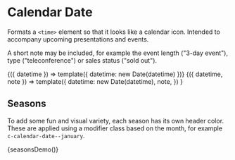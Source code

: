 
<Meta title="Components/Calendar Date" />

# Calendar Date

Formats a `<time>` element so that it looks like a calendar icon. Intended to accompany upcoming presentations and events.

A short note may be included, for example the event length ("3-day event"), type ("teleconference") or sales status ("sold out").

<Canvas>
  <Story
    name="Basic"
    argTypes={{
      datetime: {
        defaultValue: Number(new Date()),
        control: { type: 'date' },
      },
    }}
  >
    {({ datetime }) => template({ datetime: new Date(datetime) })}
  </Story>
  <Story
    name="With Note"
    argTypes={{
      datetime: {
        defaultValue: Number(new Date()),
        control: { type: 'date' },
      },
      note: {
        type: { name: 'string', required: false },
        defaultValue: '3-day event',
      },
    }}
  >
    {({ datetime, note }) =>
      template({
        datetime: new Date(datetime),
        note,
      })
    }
  </Story>
</Canvas>

## Seasons

To add some fun and visual variety, each season has its own header color. These are applied using a modifier class based on the month, for example `c-calendar-date--january`.

<Canvas>
  <Story name="Seasons">{seasonsDemo()}</Story>
</Canvas>
